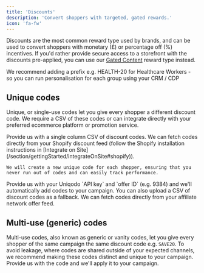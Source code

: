 ```yaml
---
title: 'Discounts'
description: 'Convert shoppers with targeted, gated rewards.'
icon: 'fa-fw'
---
```


Discounts are the most common reward type used by brands, and can be used to convert shoppers with monetary (£) or percentage off (%) incentives. If you'd 
rather provide secure access to a storefront with the discounts pre-applied, you can use our [Gated Content](/section/buildRewardFlows/gatedContent) reward type instead.

<Tip>
  We recommend adding a prefix e.g. HEALTH-20 for Healthcare Workers - so you can run personalisation for each group using your CRM / CDP
</Tip>

## Unique codes
Unique, or single-use codes let you give every shopper a different discount code. We require a CSV of these codes or can integrate directly with your
preferred ecommerce platform or promotion service.

<AccordionGroup>
<Accordion title="Uploading CSV" icon="file-csv">
    Provide us with a single column CSV of discount codes.
</Accordion>
<Accordion title="Integrating with Shopify" icon="shopify">
    We can fetch codes directly from your Shopify discount feed (follow the Shopify installation instructions in [Integrate on Site](/section/gettingStarted/integrateOnSite#shopify)). 
    
    We will create a new unique code for each shopper, ensuring that you never run out of codes and can easily track performance.
</Accordion>
<Accordion title="Integrating with Uniqodo" icon="ticket-simple">
    Provide us with your Uniqodo `API key` and `offer ID` (e.g. 9384) and we'll automatically add codes to your campaign. You can also upload a CSV of discount codes as a fallback.
</Accordion>
<Accordion title="Integrating with your affiliate network" icon="diagram-project">
    We can fetch codes directly from your affiliate network offer feed.
</Accordion>
</AccordionGroup>

## Multi-use (generic) codes
Multi-use codes, also known as generic or vanity codes, let you give every shopper of the same campaign the same discount code e.g. `SAVE20`. To avoid leakage, where codes are shared outside of your expected channels, we recommend making these codes distinct and unique to your campaign. Provide us with the code and we'll apply it to your campaign.
